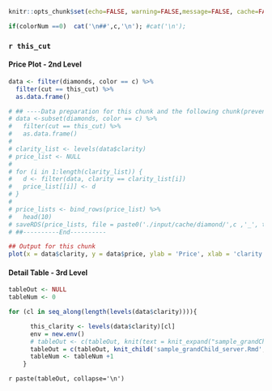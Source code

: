 ```r
knitr::opts_chunk$set(echo=FALSE, warning=FALSE,message=FALSE, cache=FALSE)
```


```r
if(colorNum ==0)  cat('\n##',c,'\n'); #cat('\n'); 

```


### `r this_cut`  

#### Price Plot - 2nd Level

```r

data <- filter(diamonds, color == c) %>%
  filter(cut == this_cut) %>%
  as.data.frame()

# ## ----Data preparation for this chunk and the following chunk(prevent server-side on-load processing)
# data <-subset(diamonds, color == c) %>%
#   filter(cut == this_cut) %>%
#   as.data.frame()
# 
# clarity_list <- levels(data$clarity)
# price_list <- NULL
# 
# for (i in 1:length(clarity_list)) {
#   d <- filter(data, clarity == clarity_list[i]) 
#   price_list[[i]] <- d
# }
# 
# price_lists <- bind_rows(price_list) %>%
#   head(10)
# saveRDS(price_lists, file = paste0('./input/cache/diamond/',c ,'_', this_cut,'.RDS'))
# ##----------End----------

## Output for this chunk
plot(x = data$clarity, y = data$price, ylab = 'Price', xlab = 'clarity')

```


#### Detail Table - 3rd Level


```r

tableOut <- NULL
tableNum <- 0

for (cl in seq_along(length(levels(data$clarity)))){

      this_clarity <- levels(data$clarity)[cl]
      env = new.env()
      # tableOut <- c(tableOut, knit(text = knit_expand("sample_grandChild_simple.Rmd"), quiet=TRUE))
      tableOut = c(tableOut, knit_child('sample_grandChild_server.Rmd', envir = env))
      tableNum <- tableNum +1
    }

```

`r paste(tableOut, collapse='\n')`